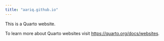 ```yaml
---
title: "aariq.github.io"
---
```


This is a Quarto website.

To learn more about Quarto websites visit <https://quarto.org/docs/websites>.
